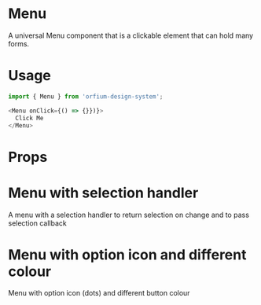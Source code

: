 
<Meta title="Design System/Menu" component={Menu} />

# Menu

A universal Menu component that is a clickable element that can hold many forms.

# Usage

```js
import { Menu } from 'orfium-design-system';

<Menu onClick={() => {}})}>
  Click Me
</Menu>
```

# Props

<Props of={Menu} />

# Menu with selection handler

A menu with a selection handler to return selection on change and to pass selection callback

<Preview>
  <Story name="Menu with selection handler">
    <MenuShowcase />
  </Story>
</Preview>

# Menu with option icon and different colour

Menu with option icon (dots) and different button colour

<Preview>
  <Story name="Menu with option icon and different colour">
    <Menu
      items={['My Profile', 'Settings', 'Billing', 'Notifications', 'Logout']}
      buttonText={'More'}
      buttonType={'warning'}
      showOptionIcon
    />
  </Story>
</Preview>
